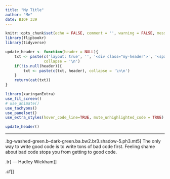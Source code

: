 ```yaml
---
title: "My Title"
author: "Me"
date: BIOF 339
---
```


```r
knitr::opts_chunk$set(echo = FALSE, comment = '', warning = FALSE, message = FALSE, cache = FALSE)
library(flipbookr)
library(tidyverse)

update_header <- function(header = NULL){
	txt <- paste(c('layout: true', '', '<div class="my-header">', '<span>BIOF 339: Practical R</span>', '</div>'),
				 collapse = '\n')
	if(!is.null(header)){
		txt <- paste(c(txt, header), collapse = '\n\n')
	}
	return(cat(txt))
}

library(xaringanExtra)
use_fit_screen()
# use_animate()
use_tachyons()
use_panelset()
use_extra_styles(hover_code_line=TRUE, mute_unhighlighted_code = TRUE)

```

```r
update_header()
```

---

.bg-washed-green.b--dark-green.ba.bw2.br3.shadow-5.ph3.mt5[
The only way to write good code is to write tons of bad code first. 
Feeling shame about bad code stops you from getting to good code.

.tr[
— Hadley Wickham
]]

.cf[]

